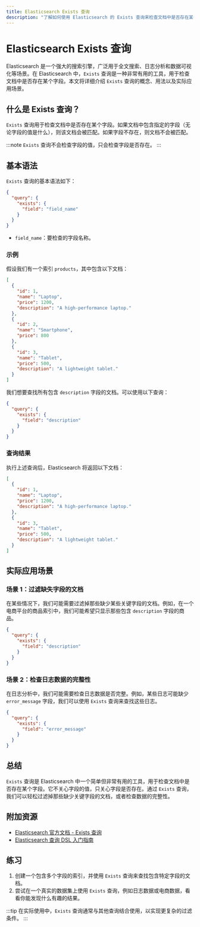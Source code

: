 ```yaml
---
title: Elasticsearch Exists 查询
description: "了解如何使用 Elasticsearch 的 Exists 查询来检查文档中是否存在某个字段。本文适合初学者，包含详细的解释、代码示例和实际应用场景。"
---
```


# Elasticsearch Exists 查询

Elasticsearch 是一个强大的搜索引擎，广泛用于全文搜索、日志分析和数据可视化等场景。在 Elasticsearch 中，`Exists` 查询是一种非常有用的工具，用于检查文档中是否存在某个字段。本文将详细介绍 `Exists` 查询的概念、用法以及实际应用场景。

## 什么是 Exists 查询？

`Exists` 查询用于检查文档中是否存在某个字段。如果文档中包含指定的字段（无论字段的值是什么），则该文档会被匹配。如果字段不存在，则文档不会被匹配。

:::note
`Exists` 查询不会检查字段的值，只会检查字段是否存在。
:::

## 基本语法

`Exists` 查询的基本语法如下：

```json
{
  "query": {
    "exists": {
      "field": "field_name"
    }
  }
}
```

- `field_name`：要检查的字段名称。

### 示例

假设我们有一个索引 `products`，其中包含以下文档：

```json
[
  {
    "id": 1,
    "name": "Laptop",
    "price": 1200,
    "description": "A high-performance laptop."
  },
  {
    "id": 2,
    "name": "Smartphone",
    "price": 800
  },
  {
    "id": 3,
    "name": "Tablet",
    "price": 500,
    "description": "A lightweight tablet."
  }
]
```

我们想要查找所有包含 `description` 字段的文档。可以使用以下查询：

```json
{
  "query": {
    "exists": {
      "field": "description"
    }
  }
}
```

### 查询结果

执行上述查询后，Elasticsearch 将返回以下文档：

```json
[
  {
    "id": 1,
    "name": "Laptop",
    "price": 1200,
    "description": "A high-performance laptop."
  },
  {
    "id": 3,
    "name": "Tablet",
    "price": 500,
    "description": "A lightweight tablet."
  }
]
```

## 实际应用场景

### 场景 1：过滤缺失字段的文档

在某些情况下，我们可能需要过滤掉那些缺少某些关键字段的文档。例如，在一个电商平台的商品索引中，我们可能希望只显示那些包含 `description` 字段的商品。

```json
{
  "query": {
    "exists": {
      "field": "description"
    }
  }
}
```

### 场景 2：检查日志数据的完整性

在日志分析中，我们可能需要检查日志数据是否完整。例如，某些日志可能缺少 `error_message` 字段，我们可以使用 `Exists` 查询来查找这些日志。

```json
{
  "query": {
    "exists": {
      "field": "error_message"
    }
  }
}
```

## 总结

`Exists` 查询是 Elasticsearch 中一个简单但非常有用的工具，用于检查文档中是否存在某个字段。它不关心字段的值，只关心字段是否存在。通过 `Exists` 查询，我们可以轻松过滤掉那些缺少关键字段的文档，或者检查数据的完整性。

## 附加资源

- [Elasticsearch 官方文档 - Exists 查询](https://www.elastic.co/guide/en/elasticsearch/reference/current/query-dsl-exists-query.html)
- [Elasticsearch 查询 DSL 入门指南](https://www.elastic.co/guide/en/elasticsearch/reference/current/query-dsl.html)

## 练习

1. 创建一个包含多个字段的索引，并使用 `Exists` 查询来查找包含特定字段的文档。
2. 尝试在一个真实的数据集上使用 `Exists` 查询，例如日志数据或电商数据，看看你能发现什么有趣的结果。

:::tip
在实际使用中，`Exists` 查询通常与其他查询结合使用，以实现更复杂的过滤条件。
:::